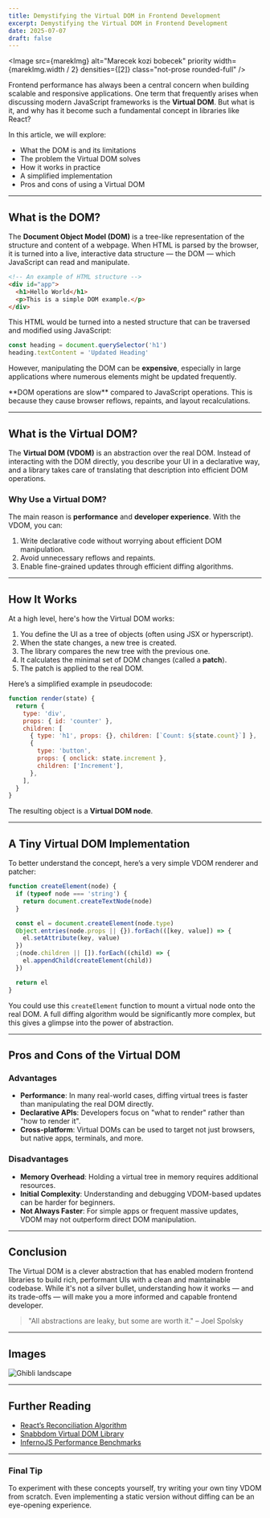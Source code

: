 ```yaml
---
title: Demystifying the Virtual DOM in Frontend Development
excerpt: Demystifying the Virtual DOM in Frontend Development
date: 2025-07-07
draft: false
---
```



<Image
  src={marekImg}
  alt="Marecek kozi bobecek"
  priority
  width={marekImg.width / 2}
  densities={[2]}
  class="not-prose rounded-full"
/>

Frontend performance has always been a central concern when building scalable and responsive applications. One term that frequently arises when discussing modern JavaScript frameworks is the **Virtual DOM**. But what is it, and why has it become such a fundamental concept in libraries like React?

In this article, we will explore:

- What the DOM is and its limitations
- The problem the Virtual DOM solves
- How it works in practice
- A simplified implementation
- Pros and cons of using a Virtual DOM

---

## What is the DOM?

The **Document Object Model (DOM)** is a tree-like representation of the structure and content of a webpage. When HTML is parsed by the browser, it is turned into a live, interactive data structure — the DOM — which JavaScript can read and manipulate.

```html
<!-- An example of HTML structure -->
<div id="app">
  <h1>Hello World</h1>
  <p>This is a simple DOM example.</p>
</div>
```

This HTML would be turned into a nested structure that can be traversed and modified using JavaScript:

```js
const heading = document.querySelector('h1')
heading.textContent = 'Updated Heading'
```

However, manipulating the DOM can be **expensive**, especially in large applications where numerous elements might be updated frequently.

<Alert intent="tip">
  **DOM operations are slow** compared to JavaScript operations. This is because
  they cause browser reflows, repaints, and layout recalculations.
</Alert>

---

## What is the Virtual DOM?

The **Virtual DOM (VDOM)** is an abstraction over the real DOM. Instead of interacting with the DOM directly, you describe your UI in a declarative way, and a library takes care of translating that description into efficient DOM operations.

### Why Use a Virtual DOM?

The main reason is **performance** and **developer experience**. With the VDOM, you can:

1. Write declarative code without worrying about efficient DOM manipulation.
2. Avoid unnecessary reflows and repaints.
3. Enable fine-grained updates through efficient diffing algorithms.

---

## How It Works

At a high level, here's how the Virtual DOM works:

1. You define the UI as a tree of objects (often using JSX or hyperscript).
2. When the state changes, a new tree is created.
3. The library compares the new tree with the previous one.
4. It calculates the minimal set of DOM changes (called a **patch**).
5. The patch is applied to the real DOM.

Here’s a simplified example in pseudocode:

```js
function render(state) {
  return {
    type: 'div',
    props: { id: 'counter' },
    children: [
      { type: 'h1', props: {}, children: [`Count: ${state.count}`] },
      {
        type: 'button',
        props: { onclick: state.increment },
        children: ['Increment'],
      },
    ],
  }
}
```

The resulting object is a **Virtual DOM node**.

---

## A Tiny Virtual DOM Implementation

To better understand the concept, here’s a very simple VDOM renderer and patcher:

```js
function createElement(node) {
  if (typeof node === 'string') {
    return document.createTextNode(node)
  }

  const el = document.createElement(node.type)
  Object.entries(node.props || {}).forEach(([key, value]) => {
    el.setAttribute(key, value)
  })
  ;(node.children || []).forEach((child) => {
    el.appendChild(createElement(child))
  })

  return el
}
```

You could use this `createElement` function to mount a virtual node onto the real DOM. A full diffing algorithm would be significantly more complex, but this gives a glimpse into the power of abstraction.

---

## Pros and Cons of the Virtual DOM

### Advantages

- **Performance**: In many real-world cases, diffing virtual trees is faster than manipulating the real DOM directly.
- **Declarative APIs**: Developers focus on "what to render" rather than "how to render it".
- **Cross-platform**: Virtual DOMs can be used to target not just browsers, but native apps, terminals, and more.

### Disadvantages

- **Memory Overhead**: Holding a virtual tree in memory requires additional resources.
- **Initial Complexity**: Understanding and debugging VDOM-based updates can be harder for beginners.
- **Not Always Faster**: For simple apps or frequent massive updates, VDOM may not outperform direct DOM manipulation.

---

## Conclusion

The Virtual DOM is a clever abstraction that has enabled modern frontend libraries to build rich, performant UIs with a clean and maintainable codebase. While it's not a silver bullet, understanding how it works — and its trade-offs — will make you a more informed and capable frontend developer.

> "All abstractions are leaky, but some are worth it." – Joel Spolsky

---

## Images

<Image src={bigImg} alt="Ghibli landscape" width={960} densities={[1.5]} />

---

## Further Reading

- [React’s Reconciliation Algorithm](https://reactjs.org/docs/reconciliation.html)
- [Snabbdom Virtual DOM Library](https://github.com/snabbdom/snabbdom)
- [InfernoJS Performance Benchmarks](https://www.infernojs.org/)

---

### Final Tip

To experiment with these concepts yourself, try writing your own tiny VDOM from scratch. Even implementing a static version without diffing can be an eye-opening experience.
